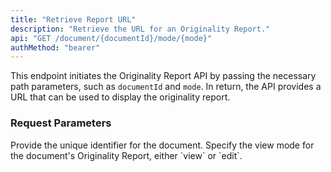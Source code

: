 ```yaml
---
title: "Retrieve Report URL"
description: "Retrieve the URL for an Originality Report."
api: "GET /document/{documentId}/mode/{mode}"
authMethod: "bearer"
---
```


This endpoint initiates the Originality Report API by passing the necessary path parameters, such as `documentId` and `mode`. In return, the API provides a URL that can be used to display the originality report.

### Request Parameters

<ParamField path="documentId" type="string" required>
  Provide the unique identifier for the document.
</ParamField>

<ParamField path="mode" type="string" required>
  Specify the view mode for the document's Originality Report, either `view` or `edit`.
</ParamField>